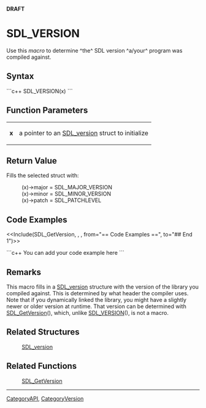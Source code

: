 <!-- pragma section-numbers off -->
<!-- pragma disable-camelcase -->
'''DRAFT'''

= SDL_VERSION =
Use this ''macro'' to determine ^the^ SDL version ^a/your^ program was compiled against.


== Syntax ==
```c++
SDL_VERSION(x)
```

== Function Parameters ==
{|
|'''x'''
|a pointer to an [[SDL_version]] struct to initialize
|}

== Return Value ==
Fills the selected struct with:
: (x)->major = SDL_MAJOR_VERSION
: (x)->minor = SDL_MINOR_VERSION
: (x)->patch = SDL_PATCHLEVEL

== Code Examples ==
<<Include(SDL_GetVersion, , , from="== Code Examples ==", to="## End 1")>>

```c++
You can add your code example here
```

== Remarks ==
This macro fills in a [[SDL_version]] structure with the version of the library you compiled against. This is determined by what header the compiler uses. Note that if you dynamically linked the library, you might have a slightly newer or older version at runtime. That version can be determined with [[SDL_GetVersion]](), which, unlike [[SDL_VERSION]](), is not a macro.  

== Related Structures ==
:[[SDL_version]]

== Related Functions ==
:[[SDL_GetVersion]]

----
[[CategoryAPI]], [[CategoryVersion]]
